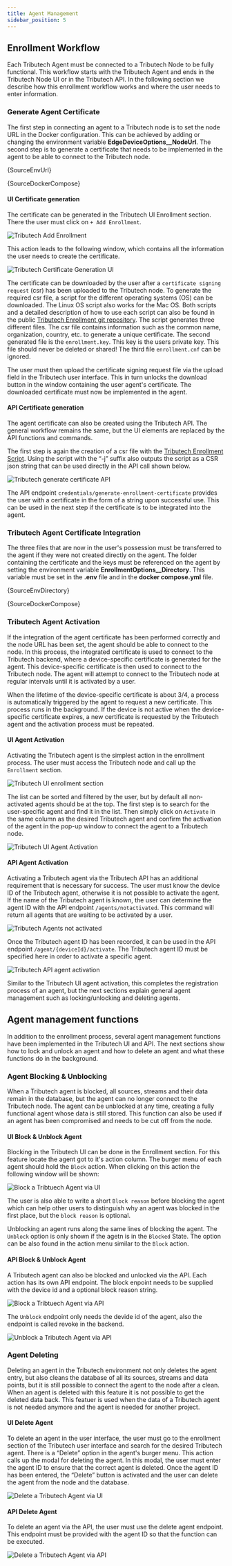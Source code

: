 ```yaml
---
title: Agent Management
sidebar_position: 5
---
```



## Enrollment Workflow
Each Tributech Agent must be connected to a Tributech Node to be fully functional. This workflow starts with the Tributech Agent and ends in the Tributech Node UI or in the Tributech API. In the following section we describe how this enrollment workflow works and where the user needs to enter information.

### Generate Agent Certificate
The first step in connecting an agent to a Tributech node is to set the node URL in the Docker configuration. This can be achieved by adding or changing the environment variable **EdgeDeviceOptions__NodeUrl**. The second step is to generate a certificate that needs to be implemented in the agent to be able to connect to the Tributech node.

<CodeBlock className="language-plain" title=".env section">{SourceEnvUrl}</CodeBlock>

<CodeBlock className="language-yml" title="docker-compose.yml section">{SourceDockerCompose}</CodeBlock>

#### UI Certificate generation
The certificate can be generated in the Tributech UI Enrollment section. There the user must click on `+ Add Enrollment`.

![Tributech Add Enrollment](./img/node-agent-management-add-enrollment.png)

This action leads to the following window, which contains all the information the user needs to create the certificate.

![Tributech Certificate Generation UI](./img/node-agent-management-certificate-generation.png)

The certificate can be downloaded by the user after a `certificate signing request` (csr) has been uploaded to the Tributech node. To generate the required csr file, a script for the different operating systems (OS) can be downloaded. The Linux OS script also works for the Mac OS. Both scripts and a detailed description of how to use each script can also be found in the public [Tributech Enrollment git repository](https://github.com/tributech-solutions/tributech-enrollment). The script generates three different files. The csr file contains information such as the common name, organization, country, etc. to generate a unique certificate. The second generated file is the `enrollment.key`. This key is the users private key. This file should never be deleted or shared! The third file `enrollment.cnf` can be ignored.

The user must then upload the certificate signing request file via the upload field in the Tributech user interface. This in turn unlocks the download button in the window containing the user agent's certificate. The downloaded certificate must now be implemented in the agent.

#### API Certificate generation
The agent certificate can also be created using the Tributech API. The general workflow remains the same, but the UI elements are replaced by the API functions and commands.

The first step is again the creation of a csr file with the [Tributech Enrollment Script](https://github.com/tributech-solutions/tributech-enrollment). Using the script with the “-j” suffix also outputs the script as a CSR json string that can be used directly in the API call shown below.

![Tributech generate certificate API](./img/node-agent-management-api-generate-certificate.png)

The API endpoint `credentials/generate-enrollment-certificate` provides the user with a certificate in the form of a string upon successful use. This can be used in the next step if the certificate is to be integrated into the agent.

### Tributech Agent Certificate Integration
The three files that are now in the user's possession must be transferred to the agent if they were not created directly on the agent. The folder containing the certificate and the keys must be referenced on the agent by setting the environment variable **EnrollmentOptions__Directory**. This variable must be set in the **.env** file and in the **docker compose.yml** file.

<CodeBlock className="language-plain" title=".env section">{SourceEnvDirectory}</CodeBlock>

<CodeBlock className="language-yml" title="docker-compose.yml section">{SourceDockerCompose}</CodeBlock>

### Tributech Agent Activation
If the integration of the agent certificate has been performed correctly and the node URL has been set, the agent should be able to connect to the node. In this process, the integrated certificate is used to connect to the Tributech backend, where a device-specific certificate is generated for the agent. This device-specific certificate is then used to connect to the Tributech node. The agent will attempt to connect to the Tributech node at regular intervals until it is activated by a user.

When the lifetime of the device-specific certificate is about 3/4, a process is automatically triggered by the agent to request a new certificate. This process runs in the background. If the device is not active when the device-specific certificate expires, a new certificate is requested by the Tributech agent and the activation process must be repeated.

#### UI Agent Activation
Activating the Tributech agent is the simplest action in the enrollment process. The user must access the Tributech node and call up the `Enrollment` section.

![Tributech UI enrollment section](./img/node-agent-management-enrollment-ui.png)

The list can be sorted and filtered by the user, but by default all non-activated agents should be at the top. The first step is to search for the user-specific agent and find it in the list. Then simply click on `Activate` in the same column as the desired Tributech agent and confirm the activation of the agent in the pop-up window to connect the agent to a Tributech node.

![Tributech UI Agent Activation](./img/node-agent-management-agent-activation.png)

#### API Agent Activation
Activating a Tributech agent via the Tributech API has an additional requirement that is necessary for success. The user must know the device ID of the Tributech agent, otherwise it is not possible to activate the agent. If the name of the Tributech agent is known, the user can determine the agent ID with the API endpoint `/agents/notactivated`. This command will return all agents that are waiting to be activated by a user.

![Tributech Agents not activated](./img/node-agent-management-agent-notactivated.png)

Once the Tributech agent ID has been recorded, it can be used in the API endpoint `/agent/{deviceId}/activate`. The Tributech agent ID must be specified here in order to activate a specific agent.

![Tributech API agent activation](./img/node-agent-management-api-agent-activation.png)

Similar to the Tributech UI agent activation, this completes the registration process of an agent, but the next sections explain general agent management such as locking/unlocking and deleting agents.

## Agent management functions
In addition to the enrollment process, several agent management functions have been implemented in the Tributech UI and API. The next sections show how to lock and unlock an agent and how to delete an agent and what these functions do in the background.

### Agent Blocking & Unblocking
When a Tributech agent is blocked, all sources, streams and their data remain in the database, but the agent can no longer connect to the Tributech node. The agent can be unblocked at any time, creating a fully functional agent whose data is still stored. This function can also be used if an agent has been compromised and needs to be cut off from the node.

#### UI Block & Unblock Agent
Blocking in the Tributech UI can be done in the Enrollment section. For this feature locate the agent got to it's action column. The burger menu of each agent should  hold the `Block` action. When clicking on this action the following window will be shown:

![Block a Tribtuech Agent via UI](./img/node-agent-management-block-agent.png)

The user is also able to write a short `Block reason` before blocking the agent which can help other users to distinguish why an agent was blocked in the first place, but the `block reason` is optional.

Unblocking an agent runs along the same lines of blocking the agent. The `Unblock` option is only shown if the agetn is in the `Blocked` State. The option can be also found in the action menu similar to the `Block` action.


#### API Block & Unblock Agent
A Tributech agent can also be blocked and unlocked via the API. Each action has its own API endpoint. The block enpoint needs to be supplied with the device id and a optional block reason string.

![Block a Tribtuech Agent via API](./img/node-agent-management-api-block.png)

The `Unblock` endpoint only needs the devide id of the agent, also the endpoint is called revoke in the backend.

![Unblock a Tributech Agent via API](./img/node-agent-management-api-revoke.png)

### Agent Deleting
Deleting an agent in the Tributech environment not only deletes the agent entry, but also cleans the database of all its sources, streams and data points, but it is still possible to connect the agent to the node after a clean. When an agent is deleted with this feature it is not possible to get the deleted data back. This featuer is used when the data of a Tributech agent is not needed anymore and the agent is needed for another project.

#### UI Delete Agent

To delete an agent in the user interface, the user must go to the enrollment section of the Tributech user interface and search for the desired Tributech agent. There is a “Delete” option in the agent's burger menu. This action calls up the modal for deleting the agent. In this modal, the user must enter the agent ID to ensure that the correct agent is deleted. Once the agent ID has been entered, the “Delete” button is activated and the user can delete the agent from the node and the database.

![Delete a Tributech Agent via UI](./img/node-agent-management-ui-delete.png)

#### API Delete Agent

To delete an agent via the API, the user must use the delete agent endpoint. This endpoint must be provided with the agent ID so that the function can be executed.

![Delete a Tributech Agent via API](./img/node-agent-management-api-delete.png)


